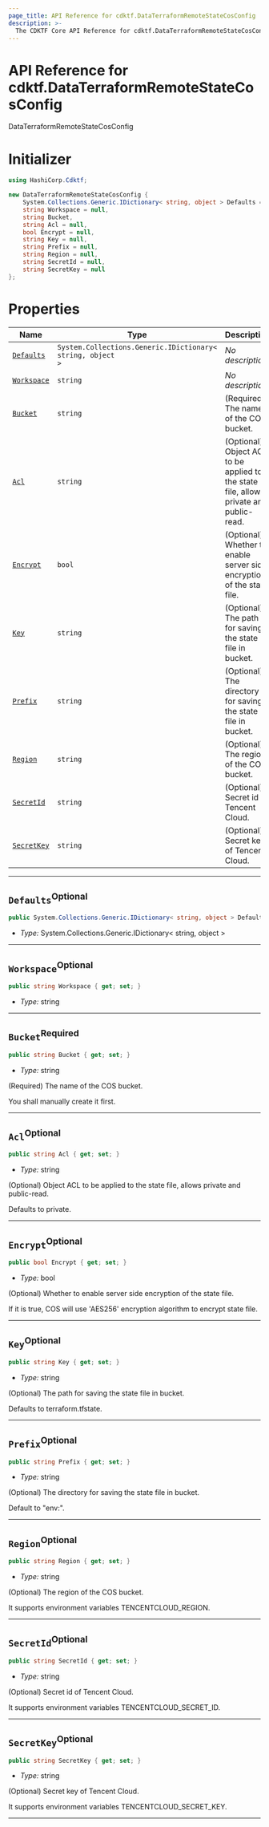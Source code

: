 ```yaml
---
page_title: API Reference for cdktf.DataTerraformRemoteStateCosConfig
description: >-
  The CDKTF Core API Reference for cdktf.DataTerraformRemoteStateCosConfig.
---
```


<!-- This file is generated through yarn generate-docs -->

# API Reference for cdktf.DataTerraformRemoteStateCosConfig

   DataTerraformRemoteStateCosConfig <a name="DataTerraformRemoteStateCosConfig" id="cdktf.DataTerraformRemoteStateCosConfig"></a>
  
  # Initializer <a name="Initializer" id="cdktf.DataTerraformRemoteStateCosConfig.Initializer"></a>
  
  ```csharp
  using HashiCorp.Cdktf;
  
  new DataTerraformRemoteStateCosConfig {
      System.Collections.Generic.IDictionary< string, object > Defaults = null,
      string Workspace = null,
      string Bucket,
      string Acl = null,
      bool Encrypt = null,
      string Key = null,
      string Prefix = null,
      string Region = null,
      string SecretId = null,
      string SecretKey = null
  };
  ```
  
  # Properties <a name="Properties" id="Properties"></a>
  
  | **Name** | **Type** | **Description** |
  | --- | --- | --- |
  | <code><a href="#cdktf.DataTerraformRemoteStateCosConfig.property.defaults">Defaults</a></code> | <code>System.Collections.Generic.IDictionary< string, object ></code> | *No description.* |
  | <code><a href="#cdktf.DataTerraformRemoteStateCosConfig.property.workspace">Workspace</a></code> | <code>string</code> | *No description.* |
  | <code><a href="#cdktf.DataTerraformRemoteStateCosConfig.property.bucket">Bucket</a></code> | <code>string</code> | (Required) The name of the COS bucket. |
  | <code><a href="#cdktf.DataTerraformRemoteStateCosConfig.property.acl">Acl</a></code> | <code>string</code> | (Optional) Object ACL to be applied to the state file, allows private and public-read. |
  | <code><a href="#cdktf.DataTerraformRemoteStateCosConfig.property.encrypt">Encrypt</a></code> | <code>bool</code> | (Optional) Whether to enable server side encryption of the state file. |
  | <code><a href="#cdktf.DataTerraformRemoteStateCosConfig.property.key">Key</a></code> | <code>string</code> | (Optional) The path for saving the state file in bucket. |
  | <code><a href="#cdktf.DataTerraformRemoteStateCosConfig.property.prefix">Prefix</a></code> | <code>string</code> | (Optional) The directory for saving the state file in bucket. |
  | <code><a href="#cdktf.DataTerraformRemoteStateCosConfig.property.region">Region</a></code> | <code>string</code> | (Optional) The region of the COS bucket. |
  | <code><a href="#cdktf.DataTerraformRemoteStateCosConfig.property.secretId">SecretId</a></code> | <code>string</code> | (Optional) Secret id of Tencent Cloud. |
  | <code><a href="#cdktf.DataTerraformRemoteStateCosConfig.property.secretKey">SecretKey</a></code> | <code>string</code> | (Optional) Secret key of Tencent Cloud. |
  
  ---
  
  ## `Defaults`<sup>Optional</sup> <a name="Defaults" id="cdktf.DataTerraformRemoteStateCosConfig.property.defaults"></a>
  
  ```csharp
  public System.Collections.Generic.IDictionary< string, object > Defaults { get; set; }
  ```
  
  - *Type:* System.Collections.Generic.IDictionary< string, object >
  
  ---
  
  ## `Workspace`<sup>Optional</sup> <a name="Workspace" id="cdktf.DataTerraformRemoteStateCosConfig.property.workspace"></a>
  
  ```csharp
  public string Workspace { get; set; }
  ```
  
  - *Type:* string
  
  ---
  
  ## `Bucket`<sup>Required</sup> <a name="Bucket" id="cdktf.DataTerraformRemoteStateCosConfig.property.bucket"></a>
  
  ```csharp
  public string Bucket { get; set; }
  ```
  
  - *Type:* string
  
  (Required) The name of the COS bucket.
  
  You shall manually create it first.
  
  ---
  
  ## `Acl`<sup>Optional</sup> <a name="Acl" id="cdktf.DataTerraformRemoteStateCosConfig.property.acl"></a>
  
  ```csharp
  public string Acl { get; set; }
  ```
  
  - *Type:* string
  
  (Optional) Object ACL to be applied to the state file, allows private and public-read.
  
  Defaults to private.
  
  ---
  
  ## `Encrypt`<sup>Optional</sup> <a name="Encrypt" id="cdktf.DataTerraformRemoteStateCosConfig.property.encrypt"></a>
  
  ```csharp
  public bool Encrypt { get; set; }
  ```
  
  - *Type:* bool
  
  (Optional) Whether to enable server side encryption of the state file.
  
  If it is true, COS will use 'AES256' encryption algorithm to encrypt state file.
  
  ---
  
  ## `Key`<sup>Optional</sup> <a name="Key" id="cdktf.DataTerraformRemoteStateCosConfig.property.key"></a>
  
  ```csharp
  public string Key { get; set; }
  ```
  
  - *Type:* string
  
  (Optional) The path for saving the state file in bucket.
  
  Defaults to terraform.tfstate.
  
  ---
  
  ## `Prefix`<sup>Optional</sup> <a name="Prefix" id="cdktf.DataTerraformRemoteStateCosConfig.property.prefix"></a>
  
  ```csharp
  public string Prefix { get; set; }
  ```
  
  - *Type:* string
  
  (Optional) The directory for saving the state file in bucket.
  
  Default to "env:".
  
  ---
  
  ## `Region`<sup>Optional</sup> <a name="Region" id="cdktf.DataTerraformRemoteStateCosConfig.property.region"></a>
  
  ```csharp
  public string Region { get; set; }
  ```
  
  - *Type:* string
  
  (Optional) The region of the COS bucket.
  
  It supports environment variables TENCENTCLOUD_REGION.
  
  ---
  
  ## `SecretId`<sup>Optional</sup> <a name="SecretId" id="cdktf.DataTerraformRemoteStateCosConfig.property.secretId"></a>
  
  ```csharp
  public string SecretId { get; set; }
  ```
  
  - *Type:* string
  
  (Optional) Secret id of Tencent Cloud.
  
  It supports environment variables TENCENTCLOUD_SECRET_ID.
  
  ---
  
  ## `SecretKey`<sup>Optional</sup> <a name="SecretKey" id="cdktf.DataTerraformRemoteStateCosConfig.property.secretKey"></a>
  
  ```csharp
  public string SecretKey { get; set; }
  ```
  
  - *Type:* string
  
  (Optional) Secret key of Tencent Cloud.
  
  It supports environment variables TENCENTCLOUD_SECRET_KEY.
  
  ---
  
